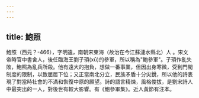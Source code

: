 ```yaml
---
---
---
```

title: 鮑照
---



鮑照（西元？-466），字明遠，南朝宋東海（故治在今江蘇漣水縣北）人 。宋文帝時官中書舍人，後任臨海王劉子頊(xū)的參軍，所以稱為"鮑參軍"。子頊作亂失敗，鮑照為亂兵所殺。他有遠大的抱負，想做一番事業，但因出身寒微，受到門閥制度的限制，以致屈居下位；又正當南北分立，民族矛盾十分尖銳，所以他的詩表現了對當時社會的不滿和恢復中原的願望。詩的語言精煉，風格俊拔，是劉宋詩人中最突出的一人，對後世有較大影響。有《鮑參軍集》。近人黃節有注本。